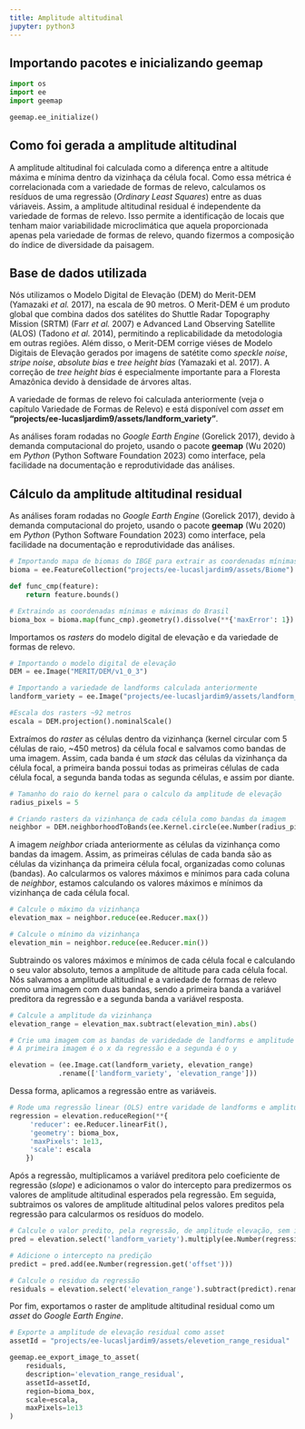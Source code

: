 ```yaml
---
title: Amplitude altitudinal
jupyter: python3
---
```




## Importando pacotes e inicializando geemap

```python
import os
import ee
import geemap
```

```python
geemap.ee_initialize()
```

## Como foi gerada a amplitude altitudinal

A amplitude altitudinal foi calculada como a diferença entre a altitude máxima e mínima dentro da vizinhaça da célula focal. 
Como essa métrica é correlacionada com a variedade de formas de relevo, calculamos os resíduos de uma 
regressão (*Ordinary Least Squares*) entre as duas váriaveis. Assim, a amplitude altitudinal residual é independente da variedade de formas de relevo. Isso permite a identificação de locais que tenham maior variabilidade microclimática que aquela proporcionada apenas pela variedade de formas de relevo, quando fizermos a composição do índice de diversidade da paisagem.

## Base de dados utilizada

Nós utilizamos o Modelo Digital de Elevação (DEM) do Merit-DEM (Yamazaki *et al.* 2017), na escala de 90 metros. O Merit-DEM é um produto global que combina dados dos satélites do Shuttle Radar Topography Mission (SRTM) (Farr *et al.* 2007) e Advanced Land Observing Satellite (ALOS) (Tadono *et al.* 2014), permitindo a replicabilidade da metodologia em outras regiões. Além disso, o Merit-DEM corrige viéses de Modelo Digitais de Elevação gerados por imagens de satétite como *speckle noise*, *stripe noise*, *absolute bias* e *tree height bias* (Yamazaki et al. 2017). A correção de *tree height bias* é especialmente importante para a Floresta Amazônica devido à densidade de árvores altas. 

A variedade de formas de relevo foi calculada anteriormente (veja o capítulo Variedade de Formas de Relevo) e está disponível com *asset* em **"projects/ee-lucasljardim9/assets/landform_variety"**.   

As análises foram rodadas no *Google Earth Engine* (Gorelick 2017), devido à demanda computacional do projeto, usando o pacote **geemap** (Wu 2020) em *Python* (Python Software Foundation 2023) como interface, pela facilidade na documentação e reprodutividade das análises.

## Cálculo da amplitude altitudinal residual

As análises foram rodadas no *Google Earth Engine* (Gorelick 2017), devido à demanda computacional do projeto, usando o pacote **geemap** (Wu 2020) em *Python* (Python Software Foundation 2023) como interface, pela facilidade na documentação e reprodutividade das análises.

```python
# Importando mapa de biomas do IBGE para extrair as coordenadas mínimas e máximas do Brasil
bioma = ee.FeatureCollection("projects/ee-lucasljardim9/assets/Biome")

def func_cmp(feature):
    return feature.bounds() 

# Extraindo as coordenadas mínimas e máximas do Brasil
bioma_box = bioma.map(func_cmp).geometry().dissolve(**{'maxError': 1}).bounds()
```

Importamos os *rasters* do modelo digital de elevação e da variedade de formas de relevo.

```python
# Importando o modelo digital de elevação
DEM = ee.Image("MERIT/DEM/v1_0_3")

# Importando a variedade de landforms calculada anteriormente
landform_variety = ee.Image("projects/ee-lucasljardim9/assets/landform_variety")

#Escala dos rasters ~92 metros
escala = DEM.projection().nominalScale()
```

Extraímos do *raster* as células dentro da vizinhança (kernel circular com 5 células de raio, ~450 metros) da célula focal e salvamos como bandas de uma imagem. Assim, cada banda é um *stack* das células da vizinhança da célula focal, a primeira banda possui todas as primeiras células de cada célula focal, a segunda banda todas as segunda células, e assim por diante. 

```python
# Tamanho do raio do kernel para o calculo da amplitude de elevação
radius_pixels = 5

# Criando rasters da vizinhança de cada célula como bandas da imagem
neighbor = DEM.neighborhoodToBands(ee.Kernel.circle(ee.Number(radius_pixels)))
```

A imagem *neighbor* criada anteriormente as células da vizinhança como bandas da imagem. Assim, as primeiras células de cada banda são as células da vizinhança da primeira célula focal, organizadas como colunas (bandas). Ao calcularmos os valores máximos e mínimos para cada coluna de *neighbor*, estamos calculando os valores máximos e mínimos da vizinhança de cada célula focal. 

<!---

A primeira frase acima está estranha. Revisar.

-->

```python
# Calcule o máximo da vizinhança
elevation_max = neighbor.reduce(ee.Reducer.max())

# Calcule o mínimo da vizinhança
elevation_min = neighbor.reduce(ee.Reducer.min())
```

Subtraindo os valores máximos e mínimos de cada célula focal e calculando o seu valor absoluto, temos a amplitude de altitude para cada célula focal. Nós salvamos a amplitude altitudinal e a variedade de formas de relevo como uma imagem com duas bandas, sendo a primeira banda a variável preditora da regressão e a segunda banda a variável resposta.

```python
# Calcule a amplitude da vizinhança
elevation_range = elevation_max.subtract(elevation_min).abs()

# Crie uma imagem com as bandas de varidedade de landforms e amplitude de elevação 
# A primeira imagem é o x da regressão e a segunda é o y

elevation = (ee.Image.cat(landform_variety, elevation_range)
            .rename(['landform_variety', 'elevation_range']))
```

Dessa forma, aplicamos a regressão entre as variáveis.

```python
# Rode uma regressão linear (OLS) entre varidade de landforms e amplitude de elevação
regression = elevation.reduceRegion(**{
     'reducer': ee.Reducer.linearFit(),
     'geometry': bioma_box,
     'maxPixels': 1e13,
     'scale': escala
    })
```

Após a regressão, multiplicamos a variável preditora pelo coeficiente de regressão (*slope*) e adicionamos o valor do intercepto para predizermos os valores de amplitude altitudinal esperados pela regressão. Em seguida, subtraimos os valores de amplitude altitudinal pelos valores preditos pela regressão para calcularmos os resíduos do modelo.

```python
# Calcule o valor predito, pela regressão, de amplitude elevação, sem intercepto 
pred = elevation.select('landform_variety').multiply(ee.Number(regression.get('scale')))

# Adicione o intercepto na predição
predict = pred.add(ee.Number(regression.get('offset')))

# Calcule o residuo da regressão
residuals = elevation.select('elevation_range').subtract(predict).rename(['residuals'])
```

Por fim, exportamos o raster de amplitude altitudinal residual como um *asset* do *Google Earth Engine*.

```python
# Exporte a amplitude de elevação residual como asset
assetId = "projects/ee-lucasljardim9/assets/elevetion_range_residual"

geemap.ee_export_image_to_asset(
    residuals, 
    description='elevation_range_residual', 
    assetId=assetId, 
    region=bioma_box, 
    scale=escala, 
    maxPixels=1e13
)
```


